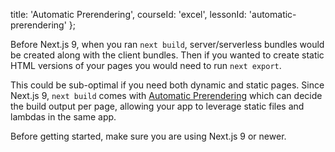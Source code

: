 
  title: 'Automatic Prerendering',
  courseId: 'excel',
  lessonId: 'automatic-prerendering'
};

Before Next.js 9, when you ran `next build`, server/serverless bundles would be created along with the client bundles. Then if you wanted to create static HTML versions of your pages you would need to run `next export`.

This could be sub-optimal if you need both dynamic and static pages. Since Next.js 9, `next build` comes with [Automatic Prerendering](https://nextjs.org/docs#automatic-prerendering) which can decide the build output per page, allowing your app to leverage static files and lambdas in the same app.

Before getting started, make sure you are using Next.js 9 or newer.

